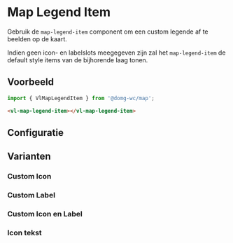 
# Map Legend Item

<VluxMetaData id="map-legend-item" />

Gebruik de `map-legend-item` component om een custom legende af te beelden op de kaart.

Indien geen icon- en labelslots meegegeven zijn zal het `map-legend-item` de default style items van de bijhorende laag tonen.


## Voorbeeld

```js
import { VlMapLegendItem } from '@domg-wc/map';
```

```html
<vl-map-legend-item></vl-map-legend-item>
```

<Canvas of={VlMapLegendItemStories.MapLegendItemDefault} />


## Configuratie

<ArgTypes of={VlMapLegendItemStories.MapLegendItemDefault} />


## Varianten

### Custom Icon
<Canvas of={VlMapLegendItemStories.MapLegendItemIcon} />

### Custom Label
<Canvas of={VlMapLegendItemStories.MapLegendItemLabel} />

### Custom Icon en Label
<Canvas of={VlMapLegendItemStories.MapLegendItemIconLabel} />

### Icon tekst
<Canvas of={VlMapLegendItemStories.MapLegendItemIconText} />

